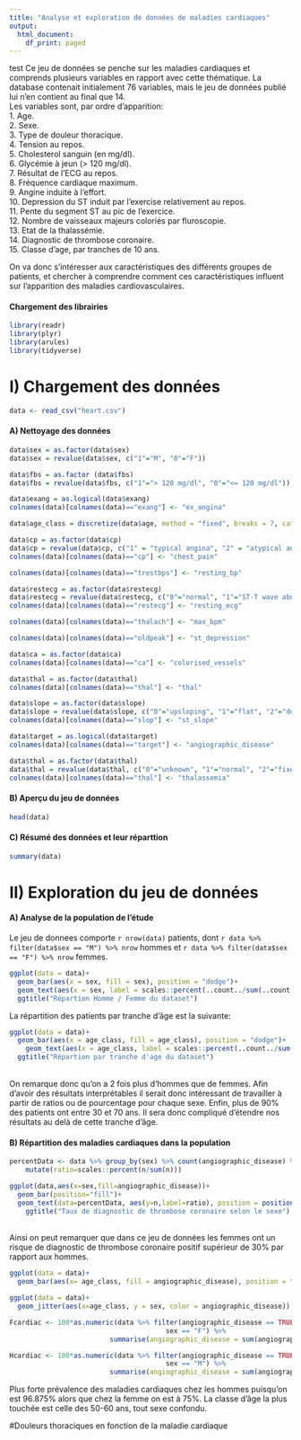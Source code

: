 ```yaml
---
title: "Analyse et exploration de données de maladies cardiaques"
output:
  html_document:
    df_print: paged
---
```


<!-- This is an [R Markdown](http://rmarkdown.rstudio.com) Notebook. When you execute code within the notebook, the results appear beneath the code.  -->

<!-- Try executing this chunk by clicking the *Run* button within the chunk or by placing your cursor inside it and pressing *Cmd+Shift+Enter*.  -->
test
Ce jeu de données se penche sur les maladies cardiaques et comprends plusieurs variables en rapport avec cette thématique. La database contenait initialement 76 variables, mais le jeu de données publié lui n'en contient au final que 14.<br/>
Les variables sont, par ordre d'apparition:
<br/>  1. Age.
<br/>  2. Sexe.
<br/>  3. Type de douleur thoracique.
<br/>  4. Tension au repos.
<br/>  5. Cholesterol sanguin (en mg/dl). 
<br/>  6. Glycémie à jeun (> 120 mg/dl).
<br/>  7. Résultat de l'ECG au repos.
<br/>  8. Fréquence cardiaque maximum. 
<br/>  9. Angine induite à l'effort.
<br/>  10. Depression du ST induit par l'exercise relativement au repos.
<br/>  11. Pente du segment ST au pic de l'exercice.
<br/>  12. Nombre de vaisseaux majeurs coloriés par fluroscopie.
<br/>  13. Etat de la thalassémie.
<br/>  14. Diagnostic de thrombose coronaire.
<br/b> 15. Classe d'age, par tranches de 10 ans.

On va donc s'intéresser aux caractéristiques des différents groupes de patients, et chercher à comprendre comment ces caractéristiques influent sur l'apparition des maladies cardiovasculaires.

#### Chargement des librairies
```r
library(readr)
library(plyr)
library(arules)
library(tidyverse)
```

# I) Chargement des données
```r
data <- read_csv("heart.csv")
```

#### A) Nettoyage des données
```r
data$sex = as.factor(data$sex)
data$sex = revalue(data$sex, c("1"="M", "0"="F"))

data$fbs = as.factor (data$fbs)
data$fbs = revalue(data$fbs, c("1"="> 120 mg/dl", "0"="<= 120 mg/dl"))

data$exang = as.logical(data$exang)
colnames(data)[colnames(data)=="exang"] <- "ex_angina"

data$age_class = discretize(data$age, method = "fixed", breaks = 7, categories = c(20,30,40,50,60,70,80))

data$cp = as.factor(data$cp)
data$cp = revalue(data$cp, c("1" = "typical angina", "2" = "atypical angina", "3" = "non-anginal pain", "0" = "asymptomatic"))
colnames(data)[colnames(data)=="cp"] <- "chest_pain"

colnames(data)[colnames(data)=="trestbps"] <- "resting_bp"

data$restecg = as.factor(data$restecg)
data$restecg = revalue(data$restecg, c("0"="normal", "1"="ST-T wave abnormality", "2"="left ventricular hypertrophy"))
colnames(data)[colnames(data)=="restecg"] <- "resting_ecg"

colnames(data)[colnames(data)=="thalach"] <- "max_bpm"

colnames(data)[colnames(data)=="oldpeak"] <- "st_depression"

data$ca = as.factor(data$ca)
colnames(data)[colnames(data)=="ca"] <- "colorised_vessels"

data$thal = as.factor(data$thal)
colnames(data)[colnames(data)=="thal"] <- "thal"

data$slope = as.factor(data$slope)
data$slope = revalue(data$slope, c("0"="upsloping", "1"="flat", "2"="downsloping"))
colnames(data)[colnames(data)=="slop"] <- "st_slope"

data$target = as.logical(data$target)
colnames(data)[colnames(data)=="target"] <- "angiographic_disease"

data$thal = as.factor(data$thal)
data$thal = revalue(data$thal, c("0"="unknown", "1"="normal", "2"="fixed defect", "3"="reversable defect"))
colnames(data)[colnames(data)=="thal"] <- "thalassemia"
```

#### B) Aperçu du jeu de données
```r
head(data)
```

#### C) Résumé des données et leur réparttion
```r
summary(data)
```

# II) Exploration du jeu de données

#### A) Analyse de la population de l'étude

Le jeu de donnees comporte `r nrow(data)` patients, dont `r data %>% filter(data$sex == "M") %>% nrow` hommes et `r data %>% filter(data$sex == "F") %>% nrow` femmes.
```r
ggplot(data = data)+
  geom_bar(aes(x = sex, fill = sex), position = "dodge")+
  geom_text(aes(x = sex, label = scales::percent(..count../sum(..count..))), stat="count",position=position_stack(0.5))+
  ggtitle("Répartion Homme / Femme du dataset")
```

La répartition des patients par tranche d'âge est la suivante:
```r

ggplot(data = data)+
  geom_bar(aes(x = age_class, fill = age_class), position = "dodge")+
    geom_text(aes(x = age_class, label = scales::percent(..count../sum(..count..))), stat="count",position=position_stack(0.5))+
  ggtitle("Répartion par tranche d'age du dataset")

```
<br/>
On remarque donc qu'on a 2 fois plus d'hommes que de femmes. Afin d'avoir des résultats interprétables il serait donc intéressant de travailler à partir de ratios ou de pourcentage pour chaque sexe. Enfin, plus de 90% des patients ont entre 30 et 70 ans. Il sera donc compliqué d'étendre nos résultats au delà de cette tranche d'âge.

#### B) Répartition des maladies cardiaques dans la population
```r

percentData <- data %>% group_by(sex) %>% count(angiographic_disease) %>%
    mutate(ratio=scales::percent(n/sum(n)))

ggplot(data,aes(x=sex,fill=angiographic_disease))+
  geom_bar(position="fill")+
  geom_text(data=percentData, aes(y=n,label=ratio), position = position_fill(vjust=0.5))+
    ggtitle("Taux de diagnostic de thrombose coronaire selon le sexe")
```
<br/>
Ainsi on peut remarquer que dans ce jeu de données les femmes ont un risque de diagnostic de thrombose coronaire positif supérieur de 30% par rapport aux hommes.
```r
ggplot(data = data)+
  geom_bar(aes(x= age_class, fill = angiographic_disease), position = "dodge")

ggplot(data = data)+
  geom_jitter(aes(x=age_class, y = sex, color = angiographic_disease))

Fcardiac <- 100*as.numeric(data %>% filter(angiographic_disease == TRUE,
                                       sex == "F") %>% 
                         summarise(angiographic_disease = sum(angiographic_disease)))/96

Hcardiac <- 100*as.numeric(data %>% filter(angiographic_disease == TRUE,
                                       sex == "M") %>% 
                         summarise(angiographic_disease = sum(angiographic_disease)))/96
```

Plus forte prévalence des maladies cardiaques chez les hommes puisqu'on est 96.875% alors que chez la femme on est à 75%.
La classe d'âge la plus touchée est celle des 50-60 ans, tout sexe confondu.

#Douleurs thoraciques en fonction de la maladie cardiaque



<!-- Add a new chunk by clicking the *Insert Chunk* button on the toolbar or by pressing *Cmd+Option+I*. -->

<!-- When you save the notebook, an HTML file containing the code and output will be saved alongside it (click the *Preview* button or press *Cmd+Shift+K* to preview the HTML file).  -->

<!-- The preview shows you a rendered HTML copy of the contents of the editor. Consequently, unlike *Knit*, *Preview* does not run any R code chunks. Instead, the output of the chunk when it was last run in the editor is displayed. -->

